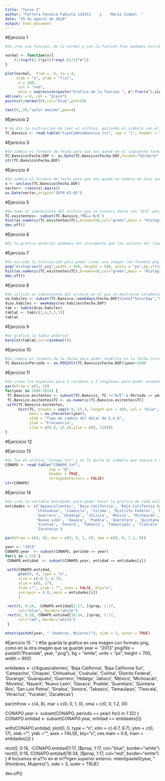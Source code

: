```yaml
---
title: "Tarea 3"
author: "Farrera Fonseca Fabiola 124251    y    María Isabel  "
date: "29 de agosto de 2014"
output: html_document
---
```


#Ejercicio 1
```r
#Se creo una funcion, de la normal y con la funcion frac podemos escribir en forma de fraacion, despues ponemos las caracteristicas que queremos que cumpla nuestra grafica. 

normal <- function(x){
    (1/(sqrt(2.0*pi)))*exp(-(1/2)*x^2)
}

plot(normal,  from = -4, to = 4, 
     xlab = "x", ylab = "f(x)", 
      n = 100, 
      col = "red", 
      main = expression(paste("Grafica de la funcion ", e^-frac(x^2,sigma^2)%.%frac(1,sqrt(2*pi)))))
abline(v = 0, col = "black")
points(0,normal(0),col="blue",pch=19)

text(0,.39,"valor maximo",pos=4)


```

#Ejercicio 2 

```r
# Se dio la instruccion de leer el archivo, quitando el simbolo con el que estan separados los datos , en este caso es "|"
TC.Banxico <- read.table("tipoCambioBanxico.txt", sep = "|", header = TRUE, stringsAsFactors = FALSE)

```

#Ejericico 3
```r
#Se cambio el formato de fecha para que nos quede en el siguiente formato dd-mm-aaa
TC.Banxico$Fecha.DOF <- as.Date(TC.Banxico$Fecha.DOF,format="%d/%m/%Y")
str(TC.Banxico$Fecha.DOF)
```

#Ejercicio 4
```r
#Se cambia el formato de fecha para que nos quede en numero de dias que han pasado y se crea un vector con el minimo y maximo numero de dias que han pasado desde la fecha de origen que nosotros asignamos.
x <- unclass(TC.Banxico$Fecha.DOF)
vector<- c(min(x),max(x))
as.Date(vector,origin="1970-01-01")
```

#Ejercicio 5

```r
#Se tomo el subconjunto del archivo que no tuviera datos con "N/E" para poder hacer el histograma y se pusieron varias caracteristicas para mejorar la visualizacion de la grafica 
TC.existentes<- subset(TC.Banxico,!TC=='N/E')
hist(as.numeric(TC.existentes$TC),breaks=56,col="green",main = "Histograma", xlab = "Tipo de Cambio", ylab = "Frecuencia")
dev.off()
```

#Ejercicio 6
```r
#En la grafica anterior podemos ver claramente que los valores del tipo de cambio están entre 11 y 13

```

#Ejercicio 7

```r
#Se escribe la instrucción para poder crear una imagen con formato png del histograma, con las características que se quisieron
png("HistogramaTC.png",width = 450, height = 500, units = "px",bg ="transparent")
hist(as.numeric(TC.existentes$TC),breaks=56,col="green",main = "Histograma", xlab = "Tipo de Cambio", ylab = "Frecuencia")
dev.off()
```


#Ejercicio 8

```r
#Se utilizó un cubconjunto del archivo en el que se mostraran solamente los días hábiles y poder hacer una tabla en la que nos mostrara que día es en el que hay más actividad
no.habiles <- subset(TC.Banxico,!weekdays(Fecha.DOF)%in%c("Saturday","Sunday")& TC=="N/E")
dias.habiles <- weekdays(no.habiles$Fecha.DOF)
tab <- table(dias.habiles)
tablaC <- tab[c(2,4,5,3,1)]
tablaC

```

#Ejercicio 9 
```r
#Se graficó la tabla anterior 
barplot(tablaC,col=rainbow(5))

```

#Ejercicio 10

```r
#Se cambió el formato de la fecha para poder tenerlos en la fecha correspondiente de tal manera que se tuvo que sumar 1990
TC.Banxico$Periodo <- as.POSIXlt(TC.Banxico$Fecha.DOF)$year+1990
```


#Ejercicio 11

```r
#Se crean los espacios para 3 columnas y 3 renglones para poder acomodar las 9 gráficas correspondiente a cada año, se toman  los valores que están definidos y los convertimos a clase numerica para poder graficarlos y con estos datos se van creando las gráficas de cada año y se agregaron las características que se desearon.
par(mfrow = c(3, 3))
for(year in 2006:2014) {
 TC.Banxico.exitentes <- subset(TC.Banxico, TC !="N/E" & Periodo == year)
 TC.Banxico.exitentes$TC <- as.numeric(TC.Banxico.exitentes$TC)
 with(TC.Banxico.exitentes, 
      hist(TC, breaks = seq(9.9, 15.4, length.out = 30), col = "blue", border = "white", 
           main = as.character(year), 
           xlab = "Tipo de cambio del dólar de E.U.A", 
           ylab = "Frecuencia", 
           xlim = c(9.9, 15.4),ylim = c(0, 120)))
}
```



#Ejericicio 12

#Ejercicio 13

```r
#Se lee el archivo "Conapo.txt" y se le quita el simbolo que separa a cada dato considerando que están los nombres de las variables para que no se lean estos renglones y se verifica que tipo de clase es.
CONAPO <- read.table("CONAPO.txt", 
                    sep = "@", 
                    header = TRUE, 
                    stringsAsFactors = FALSE)
str(CONAPO)
```



#Ejercicio 14

```r
#Se crea la variable entidades para poder hacer la grafica de cada estado y para casa uno de ellos ponemos 17 observaciones y las separamoscada una entre hombres y mujeres par apoder ver la relación que existe entre cada uno
entidades <- c('Aguascalientes', 'Baja California', 'Baja California Sur', 'Campeche', 'Chiapas', 
              'Chihuahua', 'Coahuila', 'Colima', 'Distrito Federal', 'Durango', 'Guanajuato', 
              'Guerrero', 'Hidalgo', 'Jalisco', 'México', 'Michoacán', 'Morelos', 'Nayarit', 
              'Nuevo León', 'Oaxaca', 'Puebla', 'Querétaro', 'Quintana Roo', 'San Luis Potosí', 
              'Sinaloa', 'Sonora', 'Tabasco', 'Tamaulipas', 'Tlaxcala', 'Veracruz', 'Yucatán', 
              'Zacatecas')

par(mfrow = c(4, 8), mar = c(0, 0, 1, 0), oma = c(0, 0, 1.2, 0))

year <- "2013"
CONAPO.year  <- subset(CONAPO, periodo == year)
for(i in 1:32) {
 CONAPO.entidad  <- subset(CONAPO.year, entidad == entidades[i])

 with(CONAPO.entidad, 
      plot(0, 0, type = "n", 
      xlim = c(-8.7, 8.7), 
      ylim = c(0, 17), 
      xlab ="", ylab = "", axes = FALSE, bty="n", 
      cex.main = 0.8, main = entidades[i])
      )

 rect(0, 0:16, -CONAPO.entidad[1:17, ]$prop, 1:17, 
      col="blue", border="white")
 rect(0, 0:16, CONAPO.entidad[18:34, ]$prop, 1:17, 
      col="red", border="white")
 }

mtext(paste0(year, " (Hombres, Mujeres)"), side = 3, outer = TRUE)
```


#Ejercicio 15
```r
#Se guarda la gráfica en una imagen con formato png, como en la otra imagen que se guardó
year <- "2013"
png(file = paste0("Piramide", year, ".png"), 
     bg = "white",
     units = "px", 
     height = 700, width = 900)

entidades <- c('Aguascalientes', 'Baja California', 'Baja California Sur', 'Campeche', 'Chiapas', 
              'Chihuahua', 'Coahuila', 'Colima', 'Distrito Federal', 'Durango', 'Guanajuato', 
              'Guerrero', 'Hidalgo', 'Jalisco', 'México', 'Michoacán', 'Morelos', 'Nayarit', 
              'Nuevo León', 'Oaxaca', 'Puebla', 'Querétaro', 'Quintana Roo', 'San Luis Potosí', 
              'Sinaloa', 'Sonora', 'Tabasco', 'Tamaulipas', 'Tlaxcala', 'Veracruz', 'Yucatán', 
              'Zacatecas')

par(mfrow = c(4, 8), mar = c(0, 0, 1, 0), oma = c(0, 0, 1.2, 0))

CONAPO.year  <- subset(CONAPO, periodo == year)
for(i in 1:32) {
 CONAPO.entidad  <- subset(CONAPO.year, entidad == entidades[i])

 with(CONAPO.entidad, 
      plot(0, 0, type = "n", 
      xlim = c(-8.7, 8.7), 
      ylim = c(0, 17), 
      xlab ="", ylab = "", axes = FALSE, bty="n", 
      cex.main = 0.8, main = entidades[i])
      )

 rect(0, 0:16, -CONAPO.entidad[1:17, ]$prop, 1:17, 
      col="blue", border="white")
 rect(0, 0:16, CONAPO.entidad[18:34, ]$prop, 1:17, 
      col="red", border="white")
 }
# Incluimos el a??o en el m??rgen superior externo.
mtext(paste0(year, " (Hombres, Mujeres)"), side = 3, outer = TRUE)

dev.off()


